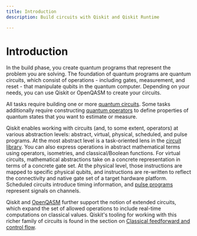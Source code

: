 ```yaml
---
title: Introduction
description: Build circuits with Qiskit and Qiskit Runtime

---
```


# Introduction

In the build phase, you create quantum programs that represent the problem you are solving. The foundation of quantum programs are quantum circuits, which consist of operations - including gates, measurement, and reset - that manipulate qubits in the quantum computer.  Depending on your needs, you can use Qiskit or OpenQASM to create your circuits. 

All tasks require building one or more [quantum circuits](circuit-construction). Some tasks additionally require constructing [quantum operators](operators_overview) to define properties of quantum states that you want to estimate or measure.

Qiskit enables working with circuits (and, to some extent, operators) at various abstraction levels: abstract, virtual, physical, scheduled, and pulse programs. At the most abstract level is a task-oriented lens in the [circuit library](circuit-library). You can also express operations in abstract mathematical terms using operators, isometries, and classical/Boolean functions. For virtual circuits, mathematical abstractions take on a concrete representation in terms of a concrete gate set. At the physical level, those instructions are mapped to specific physical qubits, and instructions are re-written to reflect the connectivity and native gate set of a target hardware platform. Scheduled circuits introduce timing information, and [pulse programs](pulse) represent signals on channels.

Qiskit and [OpenQASM](introduction-to-qasm) further support the notion of extended circuits, which expand the set of allowed operations to include real-time computations on classical values. Qiskit's tooling for working with this richer family of circuits is found in the section on [Classical feedforward and control flow](classical-feedforward-and-control-flow).